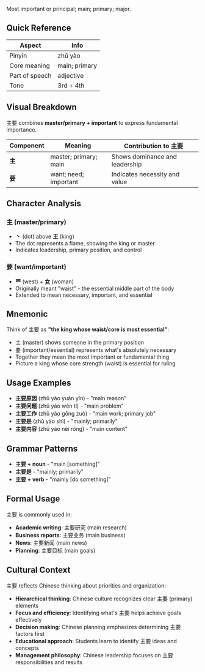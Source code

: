 Most important or principal; main; primary; major.

## Quick Reference

| Aspect         | Info              |
| -------------- | ----------------- |
| Pinyin         | zhǔ yào           |
| Core meaning   | main; primary     |
| Part of speech | adjective         |
| Tone           | 3rd + 4th         |

## Visual Breakdown

主要 combines **master/primary + important** to express fundamental importance.

| Component | Meaning              | Contribution to 主要           |
| --------- | -------------------- | ------------------------------ |
| **主**    | master; primary; main| Shows dominance and leadership |
| **要**    | want; need; important| Indicates necessity and value  |

## Character Analysis

### 主 (master/primary)
- **丶** (dot) above **王** (king)
- The dot represents a flame, showing the king or master
- Indicates leadership, primary position, and control

### 要 (want/important)
- **覀** (west) + **女** (woman)
- Originally meant "waist" - the essential middle part of the body
- Extended to mean necessary, important, and essential

## Mnemonic

Think of 主要 as **"the king whose waist/core is most essential"**:
- 主 (master) shows someone in the primary position
- 要 (important/essential) represents what's absolutely necessary
- Together they mean the most important or fundamental thing
- Picture a king whose core strength (waist) is essential for ruling

## Usage Examples

- **主要原因** (zhǔ yào yuán yīn) - "main reason"
- **主要问题** (zhǔ yào wèn tí) - "main problem"
- **主要工作** (zhǔ yào gōng zuò) - "main work; primary job"
- **主要是** (zhǔ yào shì) - "mainly; primarily"
- **主要内容** (zhǔ yào nèi róng) - "main content"

## Grammar Patterns

- **主要 + noun** - "main [something]"
- **主要是** - "mainly; primarily"
- **主要 + verb** - "mainly [do something]"

## Formal Usage

主要 is commonly used in:
- **Academic writing**: 主要研究 (main research)
- **Business reports**: 主要业务 (main business)
- **News**: 主要新闻 (main news)
- **Planning**: 主要目标 (main goals)

## Cultural Context

主要 reflects Chinese thinking about priorities and organization:
- **Hierarchical thinking**: Chinese culture recognizes clear 主要 (primary) elements
- **Focus and efficiency**: Identifying what's 主要 helps achieve goals effectively
- **Decision making**: Chinese planning emphasizes determining 主要 factors first
- **Educational approach**: Students learn to identify 主要 ideas and concepts
- **Management philosophy**: Chinese leadership focuses on 主要 responsibilities and results

